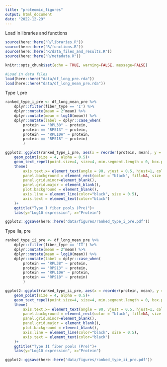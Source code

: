 ```yaml
---
title: "proteomic_figures"
output: html_document
date: "2022-12-29"
---
```


Load in libraries and functions
```r

source(here::here("R/libraries.R"))
source(here::here("R/functions.R"))
source(here::here("R/data_files_and_results.R"))
source(here::here("R/metadata.R"))

knitr::opts_chunk$set(echo = TRUE, warning=FALSE, message=FALSE)

#Load in data files
load(here::here("data/df_long_pre.rda"))
load(here::here("data/df_long_mean_pre.rda"))

```

Type I, pre
```r
ranked_type_i_pre <- df_long_mean_pre %>% 
    dplyr::filter(fiber_type == 'I') %>% 
    dplyr::mutate(mean = 2^mean) %>% 
    dplyr::mutate(mean = log10(mean)) %>% 
    dplyr::mutate(label = dplyr::case_when(
        protein == "RPL38" ~ protein,
        protein == "RPS13" ~ protein,
        protein == "RPL10A" ~ protein,
        protein == "RPS18" ~ protein)
        )

ggplot2::ggplot(ranked_type_i_pre, aes(x = reorder(protein, mean), y = mean, label = label))+
    geom_point(size = 4, alpha = 0.5)+
    geom_text_repel(point.size=4, size=4, min.segment.length = 0, box.padding = 2)+
    theme(
        axis.text.x= element_text(angle = 90, vjust = 0.5, hjust=1, color="black", size=8),
        panel.background = element_rect(color = "black", fill=NA, size = 0.5),
        panel.grid.minor=element_blank(),
        panel.grid.major = element_blank(),
        plot.background = element_blank(),
        axis.line = element_line(color="black", size = 0.5),
        axis.text = element_text(color="black")
    )+
    ggtitle("Type I fiber pools (Pre)")+
    labs(y="Log10 expression", x="Protein")

ggplot2::ggsave(here::here('data/figures/ranked_type_i_pre.pdf'))

```

Type IIa, pre
```r
ranked_type_ii_pre <- df_long_mean_pre %>% 
    dplyr::filter(fiber_type == 'II') %>% 
    dplyr::mutate(mean = 2^mean) %>% 
    dplyr::mutate(mean = log10(mean)) %>% 
    dplyr::mutate(label = dplyr::case_when(
        protein == "RPL38" ~ protein,
        protein == "RPS13" ~ protein,
        protein == "RPL10A" ~ protein,
        protein == "RPS18" ~ protein)
        )

ggplot2::ggplot(ranked_type_ii_pre, aes(x = reorder(protein, mean), y = mean, label = label))+
    geom_point(size = 4, alpha = 0.5)+
    geom_text_repel(point.size=4, size=4, min.segment.length = 0, box.padding = 3)+
    theme(
        axis.text.x= element_text(angle = 90, vjust = 0.5, hjust=1, color="black", size=8),
        panel.background = element_rect(color = "black", fill=NA, size = 0.5),
        panel.grid.minor=element_blank(),
        panel.grid.major = element_blank(),
        plot.background = element_blank(),
        axis.line = element_line(color="black", size = 0.5),
        axis.text = element_text(color="black")
    )+
    ggtitle("Type II fiber pools (Pre)")+
    labs(y="Log10 expression", x="Protein")

ggplot2::ggsave(here::here('data/figures/ranked_type_ii_pre.pdf'))

```
